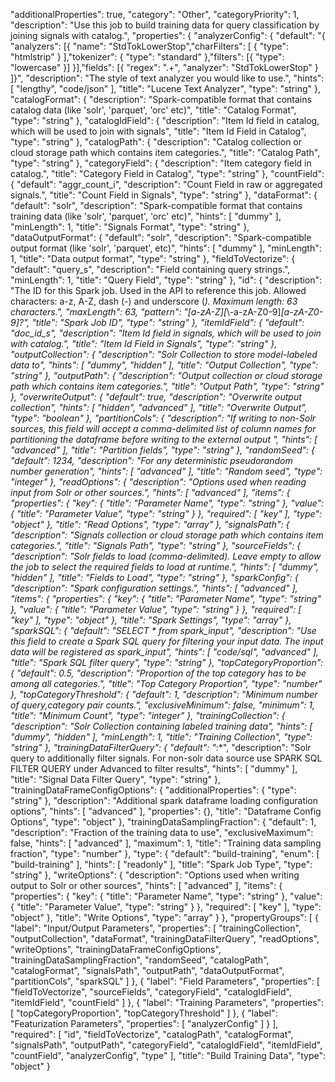   "additionalProperties": true,
  "category": "Other",
  "categoryPriority": 1,
  "description": "Use this job to build training data for query classification by joining signals with catalog.",
  "properties": {
    "analyzerConfig": {
      "default": "{ \"analyzers\": [{ \"name\": \"StdTokLowerStop\",\"charFilters\": [ { \"type\": \"htmlstrip\" } ],\"tokenizer\": { \"type\": \"standard\" },\"filters\": [{ \"type\": \"lowercase\" }] }],\"fields\": [{ \"regex\": \".+\", \"analyzer\": \"StdTokLowerStop\" } ]}",
      "description": "The style of text analyzer you would like to use.",
      "hints": [
        "lengthy",
        "code/json"
      ],
      "title": "Lucene Text Analyzer",
      "type": "string"
    },
    "catalogFormat": {
      "description": "Spark-compatible format that contains catalog data (like 'solr', 'parquet', 'orc' etc)",
      "title": "Catalog Format",
      "type": "string"
    },
    "catalogIdField": {
      "description": "Item Id field in catalog, which will be used to join with signals",
      "title": "Item Id Field in Catalog",
      "type": "string"
    },
    "catalogPath": {
      "description": "Catalog collection or cloud storage path which contains item categories.",
      "title": "Catalog Path",
      "type": "string"
    },
    "categoryField": {
      "description": "Item category field in catalog.",
      "title": "Category Field in Catalog",
      "type": "string"
    },
    "countField": {
      "default": "aggr_count_i",
      "description": "Count Field in raw or aggregated signals.",
      "title": "Count Field in Signals",
      "type": "string"
    },
    "dataFormat": {
      "default": "solr",
      "description": "Spark-compatible format that contains training data (like 'solr', 'parquet', 'orc' etc)",
      "hints": [
        "dummy"
      ],
      "minLength": 1,
      "title": "Signals Format",
      "type": "string"
    },
    "dataOutputFormat": {
      "default": "solr",
      "description": "Spark-compatible output format (like 'solr', 'parquet', etc)",
      "hints": [
        "dummy"
      ],
      "minLength": 1,
      "title": "Data output format",
      "type": "string"
    },
    "fieldToVectorize": {
      "default": "query_s",
      "description": "Field containing query strings.",
      "minLength": 1,
      "title": "Query Field",
      "type": "string"
    },
    "id": {
      "description": "The ID for this Spark job. Used in the API to reference this job. Allowed characters: a-z, A-Z, dash (-) and underscore (_). Maximum length: 63 characters.",
      "maxLength": 63,
      "pattern": "[a-zA-Z][_\\-a-zA-Z0-9]*[a-zA-Z0-9]?",
      "title": "Spark Job ID",
      "type": "string"
    },
    "itemIdField": {
      "default": "doc_id_s",
      "description": "Item Id field in signals, which will be used to join with catalog.",
      "title": "Item Id Field in Signals",
      "type": "string"
    },
    "outputCollection": {
      "description": "Solr Collection to store model-labeled data to",
      "hints": [
        "dummy",
        "hidden"
      ],
      "title": "Output Collection",
      "type": "string"
    },
    "outputPath": {
      "description": "Output collection or cloud storage path which contains item categories.",
      "title": "Output Path",
      "type": "string"
    },
    "overwriteOutput": {
      "default": true,
      "description": "Overwrite output collection",
      "hints": [
        "hidden",
        "advanced"
      ],
      "title": "Overwrite Output",
      "type": "boolean"
    },
    "partitionCols": {
      "description": "If writing to non-Solr sources, this field will accept a comma-delimited list of column names for partitioning the dataframe before writing to the external output ",
      "hints": [
        "advanced"
      ],
      "title": "Partition fields",
      "type": "string"
    },
    "randomSeed": {
      "default": 1234,
      "description": "For any deterministic pseudorandom number generation",
      "hints": [
        "advanced"
      ],
      "title": "Random seed",
      "type": "integer"
    },
    "readOptions": {
      "description": "Options used when reading input from Solr or other sources.",
      "hints": [
        "advanced"
      ],
      "items": {
        "properties": {
          "key": {
            "title": "Parameter Name",
            "type": "string"
          },
          "value": {
            "title": "Parameter Value",
            "type": "string"
          }
        },
        "required": [
          "key"
        ],
        "type": "object"
      },
      "title": "Read Options",
      "type": "array"
    },
    "signalsPath": {
      "description": "Signals collection or cloud storage path which contains item categories.",
      "title": "Signals Path",
      "type": "string"
    },
    "sourceFields": {
      "description": "Solr fields to load (comma-delimited). Leave empty to allow the job to select the required fields to load at runtime.",
      "hints": [
        "dummy",
        "hidden"
      ],
      "title": "Fields to Load",
      "type": "string"
    },
    "sparkConfig": {
      "description": "Spark configuration settings.",
      "hints": [
        "advanced"
      ],
      "items": {
        "properties": {
          "key": {
            "title": "Parameter Name",
            "type": "string"
          },
          "value": {
            "title": "Parameter Value",
            "type": "string"
          }
        },
        "required": [
          "key"
        ],
        "type": "object"
      },
      "title": "Spark Settings",
      "type": "array"
    },
    "sparkSQL": {
      "default": "SELECT * from spark_input",
      "description": "Use this field to create a Spark SQL query for filtering your input data. The input data will be registered as spark_input",
      "hints": [
        "code/sql",
        "advanced"
      ],
      "title": "Spark SQL filter query",
      "type": "string"
    },
    "topCategoryProportion": {
      "default": 0.5,
      "description": "Proportion of the top category has to be among all categories.",
      "title": "Top Category Proportion",
      "type": "number"
    },
    "topCategoryThreshold": {
      "default": 1,
      "description": "Minimum number of query,category pair counts.",
      "exclusiveMinimum": false,
      "minimum": 1,
      "title": "Minimum Count",
      "type": "integer"
    },
    "trainingCollection": {
      "description": "Solr Collection containing labeled training data",
      "hints": [
        "dummy",
        "hidden"
      ],
      "minLength": 1,
      "title": "Training Collection",
      "type": "string"
    },
    "trainingDataFilterQuery": {
      "default": "*:*",
      "description": "Solr query to additionally filter signals. For non-solr data source use SPARK SQL FILTER QUERY under Advanced to filter results",
      "hints": [
        "dummy"
      ],
      "title": "Signal Data Filter Query",
      "type": "string"
    },
    "trainingDataFrameConfigOptions": {
      "additionalProperties": {
        "type": "string"
      },
      "description": "Additional spark dataframe loading configuration options",
      "hints": [
        "advanced"
      ],
      "properties": {},
      "title": "Dataframe Config Options",
      "type": "object"
    },
    "trainingDataSamplingFraction": {
      "default": 1,
      "description": "Fraction of the training data to use",
      "exclusiveMaximum": false,
      "hints": [
        "advanced"
      ],
      "maximum": 1,
      "title": "Training data sampling fraction",
      "type": "number"
    },
    "type": {
      "default": "build-training",
      "enum": [
        "build-training"
      ],
      "hints": [
        "readonly"
      ],
      "title": "Spark Job Type",
      "type": "string"
    },
    "writeOptions": {
      "description": "Options used when writing output to Solr or other sources",
      "hints": [
        "advanced"
      ],
      "items": {
        "properties": {
          "key": {
            "title": "Parameter Name",
            "type": "string"
          },
          "value": {
            "title": "Parameter Value",
            "type": "string"
          }
        },
        "required": [
          "key"
        ],
        "type": "object"
      },
      "title": "Write Options",
      "type": "array"
    }
  },
  "propertyGroups": [
    {
      "label": "Input/Output Parameters",
      "properties": [
        "trainingCollection",
        "outputCollection",
        "dataFormat",
        "trainingDataFilterQuery",
        "readOptions",
        "writeOptions",
        "trainingDataFrameConfigOptions",
        "trainingDataSamplingFraction",
        "randomSeed",
        "catalogPath",
        "catalogFormat",
        "signalsPath",
        "outputPath",
        "dataOutputFormat",
        "partitionCols",
        "sparkSQL"
      ]
    },
    {
      "label": "Field Parameters",
      "properties": [
        "fieldToVectorize",
        "sourceFields",
        "categoryField",
        "catalogIdField",
        "itemIdField",
        "countField"
      ]
    },
    {
      "label": "Training Parameters",
      "properties": [
        "topCategoryProportion",
        "topCategoryThreshold"
      ]
    },
    {
      "label": "Featurization Parameters",
      "properties": [
        "analyzerConfig"
      ]
    }
  ],
  "required": [
    "id",
    "fieldToVectorize",
    "catalogPath",
    "catalogFormat",
    "signalsPath",
    "outputPath",
    "categoryField",
    "catalogIdField",
    "itemIdField",
    "countField",
    "analyzerConfig",
    "type"
  ],
  "title": "Build Training Data",
  "type": "object"
}
